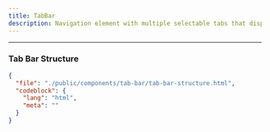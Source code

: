 ```yaml
---
title: TabBar
description: Navigation element with multiple selectable tabs that display different content sections.
---
```


<ComponentPreview src="/tab-bar/tab-bar" />

---

### Tab Bar Structure

```json doc-gen:file
{
  "file": "./public/components/tab-bar/tab-bar-structure.html",
  "codeblock": {
    "lang": "html",
    "meta": ""
  }
}
```
